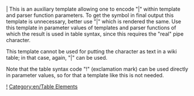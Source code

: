 <includeonly>|</includeonly><noinclude>
This is an auxiliary template allowing one to encode "|" within template and parser function parameters. To get the symbol in final output this template is unnecessary, better use "&#124;" which is rendered the same. Use this template in parameter values of templates and parser functions of which the result is used in table syntax, since this requires the "real" pipe character.

This template cannot be used for putting the character as text in a wiki table; in that case, again, <nowiki>"&#124;"</nowiki> can be used.

Note that the table syntax code "!" (exclamation mark) can be used directly in parameter values, so for that a template like this is not needed.
[[Category:en/Templates|!]][[Category:en/Table Elements]]</noinclude>